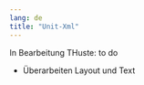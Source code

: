 ```yaml
---
lang: de
title: "Unit-Xml"
---
```


::: {.callout-note}
In Bearbeitung THuste: to do

* Überarbeiten Layout und Text

:::